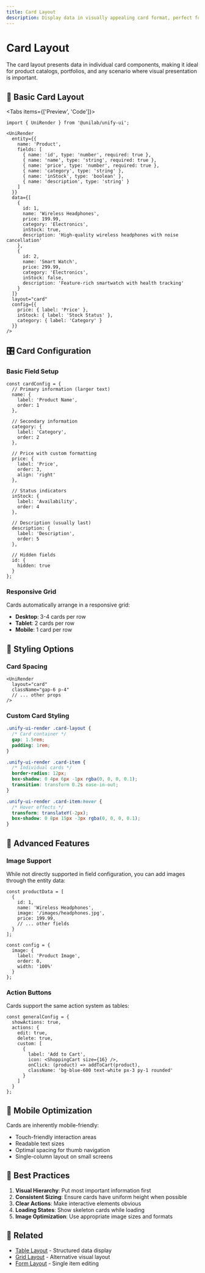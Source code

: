 ```yaml
---
title: Card Layout
description: Display data in visually appealing card format, perfect for product catalogs and portfolios
---
```


# Card Layout

The card layout presents data in individual card components, making it ideal for product catalogs, portfolios, and any scenario where visual presentation is important.

## 🎯 Basic Card Layout

<Tabs items={['Preview', 'Code']}>
<Tab value="Preview">
<UniRenderExample type="card" />
</Tab>
<Tab value="Code">
```tsx
import { UniRender } from '@unilab/unify-ui';

<UniRender
  entity={{
    name: 'Product',
    fields: [
      { name: 'id', type: 'number', required: true },
      { name: 'name', type: 'string', required: true },
      { name: 'price', type: 'number', required: true },
      { name: 'category', type: 'string' },
      { name: 'inStock', type: 'boolean' },
      { name: 'description', type: 'string' }
    ]
  }}
  data={[
    { 
      id: 1, 
      name: 'Wireless Headphones', 
      price: 199.99, 
      category: 'Electronics', 
      inStock: true, 
      description: 'High-quality wireless headphones with noise cancellation' 
    },
    { 
      id: 2, 
      name: 'Smart Watch', 
      price: 299.99, 
      category: 'Electronics', 
      inStock: false, 
      description: 'Feature-rich smartwatch with health tracking' 
    }
  ]}
  layout="card"
  config={{
    price: { label: 'Price' },
    inStock: { label: 'Stock Status' },
    category: { label: 'Category' }
  }}
/>
```
</Tab>
</Tabs>

## 🎛️ Card Configuration

### Basic Field Setup

```tsx
const cardConfig = {
  // Primary information (larger text)
  name: {
    label: 'Product Name',
    order: 1
  },
  
  // Secondary information
  category: {
    label: 'Category',
    order: 2
  },
  
  // Price with custom formatting
  price: {
    label: 'Price',
    order: 3,
    align: 'right'
  },
  
  // Status indicators
  inStock: {
    label: 'Availability',
    order: 4
  },
  
  // Description (usually last)
  description: {
    label: 'Description',
    order: 5
  },
  
  // Hidden fields
  id: {
    hidden: true
  }
};
```

### Responsive Grid

Cards automatically arrange in a responsive grid:
- **Desktop**: 3-4 cards per row
- **Tablet**: 2 cards per row  
- **Mobile**: 1 card per row

## 🎨 Styling Options

### Card Spacing

```tsx
<UniRender
  layout="card"
  className="gap-6 p-4"
  // ... other props
/>
```

### Custom Card Styling

```css
.unify-ui-render .card-layout {
  /* Card container */
  gap: 1.5rem;
  padding: 1rem;
}

.unify-ui-render .card-item {
  /* Individual cards */
  border-radius: 12px;
  box-shadow: 0 4px 6px -1px rgba(0, 0, 0, 0.1);
  transition: transform 0.2s ease-in-out;
}

.unify-ui-render .card-item:hover {
  /* Hover effects */
  transform: translateY(-2px);
  box-shadow: 0 8px 15px -3px rgba(0, 0, 0, 0.1);
}
```

## 🔧 Advanced Features

### Image Support

While not directly supported in field configuration, you can add images through the entity data:

```tsx
const productData = [
  {
    id: 1,
    name: 'Wireless Headphones',
    image: '/images/headphones.jpg',
    price: 199.99,
    // ... other fields
  }
];

const config = {
  image: {
    label: 'Product Image',
    order: 0,
    width: '100%'
  }
};
```

### Action Buttons

Cards support the same action system as tables:

```tsx
const generalConfig = {
  showActions: true,
  actions: {
    edit: true,
    delete: true,
    custom: [
      {
        label: 'Add to Cart',
        icon: <ShoppingCart size={16} />,
        onClick: (product) => addToCart(product),
        className: 'bg-blue-600 text-white px-3 py-1 rounded'
      }
    ]
  }
};
```

## 📱 Mobile Optimization

Cards are inherently mobile-friendly:
- Touch-friendly interaction areas
- Readable text sizes
- Optimal spacing for thumb navigation
- Single-column layout on small screens

## 🌟 Best Practices

1. **Visual Hierarchy**: Put most important information first
2. **Consistent Sizing**: Ensure cards have uniform height when possible
3. **Clear Actions**: Make interactive elements obvious
4. **Loading States**: Show skeleton cards while loading
5. **Image Optimization**: Use appropriate image sizes and formats

## 🔗 Related

- [Table Layout](/docs/unify-ui/components/layouts/table) - Structured data display
- [Grid Layout](/docs/unify-ui/components/layouts/grid) - Alternative visual layout
- [Form Layout](/docs/unify-ui/components/layouts/form) - Single item editing 